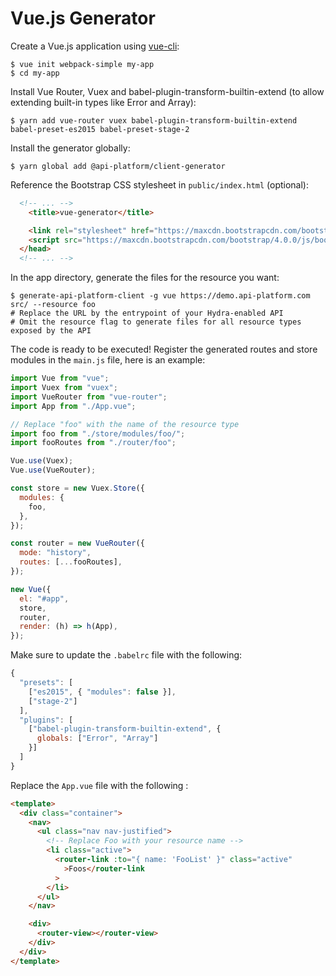 # Vue.js Generator

Create a Vue.js application using [vue-cli](https://github.com/vuejs/vue-cli):

    $ vue init webpack-simple my-app
    $ cd my-app

Install Vue Router, Vuex and babel-plugin-transform-builtin-extend (to allow extending built-in types like Error and Array):

    $ yarn add vue-router vuex babel-plugin-transform-builtin-extend babel-preset-es2015 babel-preset-stage-2

Install the generator globally:

    $ yarn global add @api-platform/client-generator

Reference the Bootstrap CSS stylesheet in `public/index.html` (optional):

```html
  <!-- ... -->
    <title>vue-generator</title>

    <link rel="stylesheet" href="https://maxcdn.bootstrapcdn.com/bootstrap/4.0.0/css/bootstrap.min.css" integrity="sha384-Gn5384xqQ1aoWXA+058RXPxPg6fy4IWvTNh0E263XmFcJlSAwiGgFAW/dAiS6JXm" crossorigin="anonymous">
    <script src="https://maxcdn.bootstrapcdn.com/bootstrap/4.0.0/js/bootstrap.min.js" integrity="sha384-JZR6Spejh4U02d8jOt6vLEHfe/JQGiRRSQQxSfFWpi1MquVdAyjUar5+76PVCmYl" crossorigin="anonymous"></script>
  </head>
  <!-- ... -->
```

In the app directory, generate the files for the resource you want:

    $ generate-api-platform-client -g vue https://demo.api-platform.com src/ --resource foo
    # Replace the URL by the entrypoint of your Hydra-enabled API
    # Omit the resource flag to generate files for all resource types exposed by the API

The code is ready to be executed! Register the generated routes and store modules in the `main.js` file, here is an example:

```javascript
import Vue from "vue";
import Vuex from "vuex";
import VueRouter from "vue-router";
import App from "./App.vue";

// Replace "foo" with the name of the resource type
import foo from "./store/modules/foo/";
import fooRoutes from "./router/foo";

Vue.use(Vuex);
Vue.use(VueRouter);

const store = new Vuex.Store({
  modules: {
    foo,
  },
});

const router = new VueRouter({
  mode: "history",
  routes: [...fooRoutes],
});

new Vue({
  el: "#app",
  store,
  router,
  render: (h) => h(App),
});
```

Make sure to update the `.babelrc` file with the following:

```javascript
{
  "presets": [
    ["es2015", { "modules": false }],
    ["stage-2"]
  ],
  "plugins": [
    ["babel-plugin-transform-builtin-extend", {
      globals: ["Error", "Array"]
    }]
  ]
}
```

Replace the `App.vue` file with the following :

```html
<template>
  <div class="container">
    <nav>
      <ul class="nav nav-justified">
        <!-- Replace Foo with your resource name -->
        <li class="active">
          <router-link :to="{ name: 'FooList' }" class="active"
            >Foos</router-link
          >
        </li>
      </ul>
    </nav>

    <div>
      <router-view></router-view>
    </div>
  </div>
</template>
```
